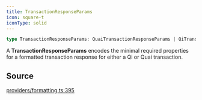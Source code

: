 ```yaml
---
title: TransactionResponseParams
icon: square-t
iconType: solid
---
```


```ts
type TransactionResponseParams: QuaiTransactionResponseParams | QiTransactionResponseParams;
```

A **TransactionResponseParams** encodes the minimal required properties for a formatted transaction response for
either a Qi or Quai transaction.

## Source

[providers/formatting.ts:395](https://github.com/dominant-strategies/quais.js/blob/57e1e7d55fa82872759f1060be87264857259141/src/providers/formatting.ts#L395)
